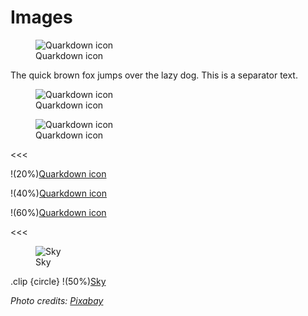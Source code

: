 # Images

![Quarkdown icon](images/icon.svg)

The quick brown fox jumps over the lazy dog. This is a separator text.

![Quarkdown icon](images/icon.svg "")

![Quarkdown icon](images/icon.svg "The Quarkdown icon.")

<<<

!(20%)[Quarkdown icon](images/icon.svg "20% of page width.")

!(40%)[Quarkdown icon](images/icon.svg "40% of page width.")

!(60%)[Quarkdown icon](images/icon.svg "60% of page width.")

<<<

![Sky](images/sky.jpg "A high-resolution picture.")

.clip {circle}
	!(50%)[Sky](images/sky.jpg)	

*Photo credits: [Pixabay](https://www.pexels.com/photo/blue-skies-53594/)*